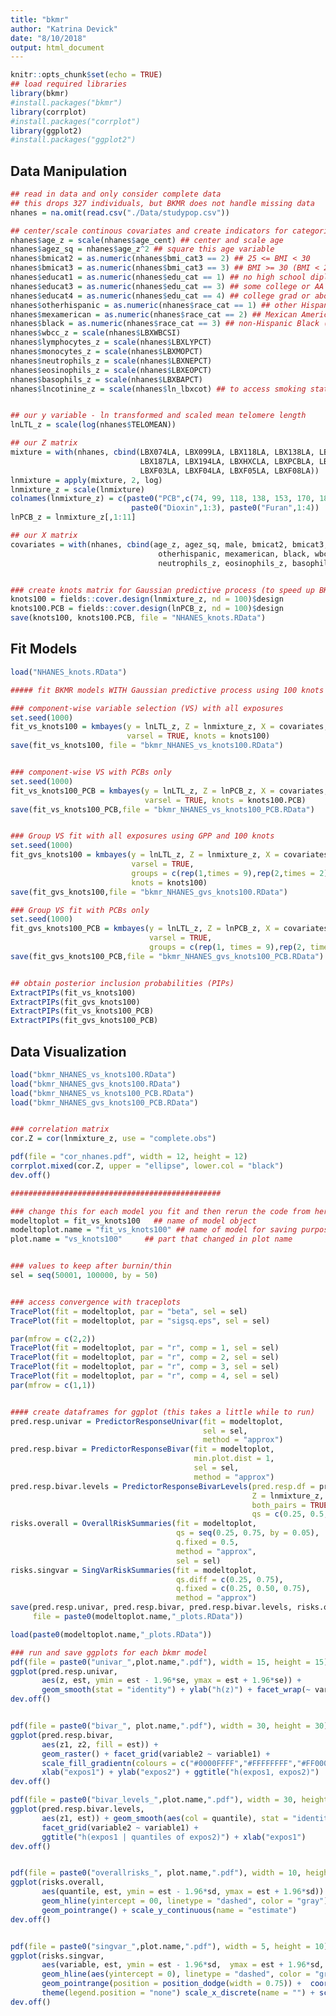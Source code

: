 ```yaml
---
title: "bkmr"
author: "Katrina Devick"
date: "8/10/2018"
output: html_document
---
```


```r
knitr::opts_chunk$set(echo = TRUE)
## load required libraries 
library(bkmr)
#install.packages("bkmr")
library(corrplot)
#install.packages("corrplot")
library(ggplot2)
#install.packages("ggplot2")
```

## Data Manipulation 

```r
## read in data and only consider complete data 
## this drops 327 individuals, but BKMR does not handle missing data
nhanes = na.omit(read.csv("./Data/studypop.csv"))

## center/scale continous covariates and create indicators for categorical covariates
nhanes$age_z = scale(nhanes$age_cent) ## center and scale age
nhanes$agez_sq = nhanes$age_z^2 ## square this age variable
nhanes$bmicat2 = as.numeric(nhanes$bmi_cat3 == 2) ## 25 <= BMI < 30
nhanes$bmicat3 = as.numeric(nhanes$bmi_cat3 == 3) ## BMI >= 30 (BMI < 25 is the reference)
nhanes$educat1 = as.numeric(nhanes$edu_cat == 1) ## no high school diploma
nhanes$educat3 = as.numeric(nhanes$edu_cat == 3) ## some college or AA degree
nhanes$educat4 = as.numeric(nhanes$edu_cat == 4) ## college grad or above (reference is high schol grad/GED or equivalent)
nhanes$otherhispanic = as.numeric(nhanes$race_cat == 1) ## other Hispanic or other race - including multi-racial
nhanes$mexamerican = as.numeric(nhanes$race_cat == 2) ## Mexican American 
nhanes$black = as.numeric(nhanes$race_cat == 3) ## non-Hispanic Black (non-Hispanic White as reference group)
nhanes$wbcc_z = scale(nhanes$LBXWBCSI)
nhanes$lymphocytes_z = scale(nhanes$LBXLYPCT)
nhanes$monocytes_z = scale(nhanes$LBXMOPCT)
nhanes$neutrophils_z = scale(nhanes$LBXNEPCT)
nhanes$eosinophils_z = scale(nhanes$LBXEOPCT)
nhanes$basophils_z = scale(nhanes$LBXBAPCT)
nhanes$lncotinine_z = scale(nhanes$ln_lbxcot) ## to access smoking status, scaled ln cotinine levels


## our y variable - ln transformed and scaled mean telomere length
lnLTL_z = scale(log(nhanes$TELOMEAN)) 

## our Z matrix
mixture = with(nhanes, cbind(LBX074LA, LBX099LA, LBX118LA, LBX138LA, LBX153LA, LBX170LA, LBX180LA,
                             LBX187LA, LBX194LA, LBXHXCLA, LBXPCBLA, LBXD03LA, LBXD05LA, LBXD07LA,
                             LBXF03LA, LBXF04LA, LBXF05LA, LBXF08LA)) 
lnmixture = apply(mixture, 2, log)
lnmixture_z = scale(lnmixture)
colnames(lnmixture_z) = c(paste0("PCB",c(74, 99, 118, 138, 153, 170, 180, 187, 194, 169, 126)), 
                           paste0("Dioxin",1:3), paste0("Furan",1:4)) 
lnPCB_z = lnmixture_z[,1:11]

## our X matrix
covariates = with(nhanes, cbind(age_z, agez_sq, male, bmicat2, bmicat3, educat1, educat3, educat4, 
                                 otherhispanic, mexamerican, black, wbcc_z, lymphocytes_z, monocytes_z, 
                                 neutrophils_z, eosinophils_z, basophils_z, lncotinine_z)) 


### create knots matrix for Gaussian predictive process (to speed up BKMR with large datasets)
knots100 = fields::cover.design(lnmixture_z, nd = 100)$design
knots100.PCB = fields::cover.design(lnPCB_z, nd = 100)$design
save(knots100, knots100.PCB, file = "NHANES_knots.RData")
```

## Fit Models

```r
load("NHANES_knots.RData")

##### fit BKMR models WITH Gaussian predictive process using 100 knots

### component-wise variable selection (VS) with all exposures
set.seed(1000)
fit_vs_knots100 = kmbayes(y = lnLTL_z, Z = lnmixture_z, X = covariates, iter = 100000, verbose = TRUE,
                          varsel = TRUE, knots = knots100)
save(fit_vs_knots100, file = "bkmr_NHANES_vs_knots100.RData")


### component-wise VS with PCBs only 
set.seed(1000)
fit_vs_knots100_PCB = kmbayes(y = lnLTL_z, Z = lnPCB_z, X = covariates, iter = 100000, verbose = TRUE,
                              varsel = TRUE, knots = knots100.PCB)
save(fit_vs_knots100_PCB,file = "bkmr_NHANES_vs_knots100_PCB.RData")


### Group VS fit with all exposures using GPP and 100 knots 
set.seed(1000)
fit_gvs_knots100 = kmbayes(y = lnLTL_z, Z = lnmixture_z, X = covariates, iter = 100000, verbose = TRUE,
                           varsel = TRUE, 
                           groups = c(rep(1,times = 9),rep(2,times = 2),rep(3,times = 3),rep(4,times = 4)), 
                           knots = knots100)
save(fit_gvs_knots100,file = "bkmr_NHANES_gvs_knots100.RData")

### Group VS fit with PCBs only 
set.seed(1000)
fit_gvs_knots100_PCB = kmbayes(y = lnLTL_z, Z = lnPCB_z, X = covariates, iter = 100000, verbose = TRUE,
                               varsel = TRUE, 
                               groups = c(rep(1, times = 9),rep(2, times = 2)), knots = knots100.PCB)
save(fit_gvs_knots100_PCB,file = "bkmr_NHANES_gvs_knots100_PCB.RData")


## obtain posterior inclusion probabilities (PIPs)
ExtractPIPs(fit_vs_knots100)
ExtractPIPs(fit_gvs_knots100)
ExtractPIPs(fit_vs_knots100_PCB)
ExtractPIPs(fit_gvs_knots100_PCB)
```

## Data Visualization

```r
load("bkmr_NHANES_vs_knots100.RData")
load("bkmr_NHANES_gvs_knots100.RData")
load("bkmr_NHANES_vs_knots100_PCB.RData")
load("bkmr_NHANES_gvs_knots100_PCB.RData")


### correlation matrix
cor.Z = cor(lnmixture_z, use = "complete.obs")

pdf(file = "cor_nhanes.pdf", width = 12, height = 12)
corrplot.mixed(cor.Z, upper = "ellipse", lower.col = "black")
dev.off()

###############################################

### change this for each model you fit and then rerun the code from here to the bottom
modeltoplot = fit_vs_knots100   ## name of model object
modeltoplot.name = "fit_vs_knots100" ## name of model for saving purposes
plot.name = "vs_knots100"     ## part that changed in plot name 


### values to keep after burnin/thin
sel = seq(50001, 100000, by = 50)


### access convergence with traceplots 
TracePlot(fit = modeltoplot, par = "beta", sel = sel)
TracePlot(fit = modeltoplot, par = "sigsq.eps", sel = sel)

par(mfrow = c(2,2))
TracePlot(fit = modeltoplot, par = "r", comp = 1, sel = sel)
TracePlot(fit = modeltoplot, par = "r", comp = 2, sel = sel)
TracePlot(fit = modeltoplot, par = "r", comp = 3, sel = sel)
TracePlot(fit = modeltoplot, par = "r", comp = 4, sel = sel)
par(mfrow = c(1,1))


#### create dataframes for ggplot (this takes a little while to run)
pred.resp.univar = PredictorResponseUnivar(fit = modeltoplot, 
                                           sel = sel, 
                                           method = "approx")
pred.resp.bivar = PredictorResponseBivar(fit = modeltoplot,
                                         min.plot.dist = 1,
                                         sel = sel, 
                                         method = "approx")
pred.resp.bivar.levels = PredictorResponseBivarLevels(pred.resp.df = pred.resp.bivar, 
                                                      Z = lnmixture_z,
                                                      both_pairs = TRUE, 
                                                      qs = c(0.25, 0.5, 0.75))
risks.overall = OverallRiskSummaries(fit = modeltoplot, 
                                     qs = seq(0.25, 0.75, by = 0.05), 
                                     q.fixed = 0.5, 
                                     method = "approx",
                                     sel = sel)
risks.singvar = SingVarRiskSummaries(fit = modeltoplot, 
                                     qs.diff = c(0.25, 0.75),
                                     q.fixed = c(0.25, 0.50, 0.75), 
                                     method = "approx")
save(pred.resp.univar, pred.resp.bivar, pred.resp.bivar.levels, risks.overall, risks.singvar, 
     file = paste0(modeltoplot.name,"_plots.RData"))

load(paste0(modeltoplot.name,"_plots.RData"))

### run and save ggplots for each bkmr model
pdf(file = paste0("univar_",plot.name,".pdf"), width = 15, height = 15)
ggplot(pred.resp.univar, 
       aes(z, est, ymin = est - 1.96*se, ymax = est + 1.96*se)) + 
       geom_smooth(stat = "identity") + ylab("h(z)") + facet_wrap(~ variable) 
dev.off()


pdf(file = paste0("bivar_", plot.name,".pdf"), width = 30, height = 30)
ggplot(pred.resp.bivar, 
       aes(z1, z2, fill = est)) + 
       geom_raster() + facet_grid(variable2 ~ variable1) +
       scale_fill_gradientn(colours = c("#0000FFFF","#FFFFFFFF","#FF0000FF")) + 
       xlab("expos1") + ylab("expos2") + ggtitle("h(expos1, expos2)")
dev.off()

pdf(file = paste0("bivar_levels_",plot.name,".pdf"), width = 30, height = 30)
ggplot(pred.resp.bivar.levels, 
       aes(z1, est)) + geom_smooth(aes(col = quantile), stat = "identity") + 
       facet_grid(variable2 ~ variable1) +
       ggtitle("h(expos1 | quantiles of expos2)") + xlab("expos1")
dev.off()


pdf(file = paste0("overallrisks_", plot.name,".pdf"), width = 10, height = 10)
ggplot(risks.overall, 
       aes(quantile, est, ymin = est - 1.96*sd, ymax = est + 1.96*sd)) +  
       geom_hline(yintercept = 00, linetype = "dashed", color = "gray") + 
       geom_pointrange() + scale_y_continuous(name = "estimate") 
dev.off()


pdf(file = paste0("singvar_",plot.name,".pdf"), width = 5, height = 10)
ggplot(risks.singvar, 
       aes(variable, est, ymin = est - 1.96*sd,  ymax = est + 1.96*sd, col = q.fixed)) +
       geom_hline(aes(yintercept = 0), linetype = "dashed", color = "gray") + 
       geom_pointrange(position = position_dodge(width = 0.75)) +  coord_flip() + 
       theme(legend.position = "none") scale_x_discrete(name = "") + scale_y_continuous(name = "estimate")
dev.off()
```

